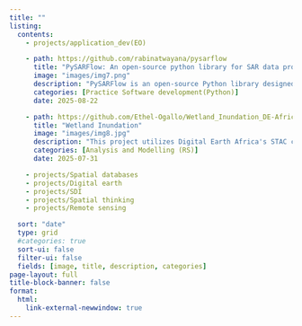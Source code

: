 ---
title: ""
listing:
  contents:
    - projects/application_dev(EO)

    - path: https://github.com/rabinatwayana/pysarflow 
      title: "PySARFlow: An open-source python library for SAR data processing"
      image: "images/img7.png"
      description: "PySARFlow is an open-source Python library designed to streamline the preprocessing of Synthetic Aperture Radar (SAR) data in both Single-Look Complex (SLC) and Ground Range Detected (GRD) formats. The package offers a modular pipeline for tasks such as data import, calibration, geocoding, and visualization. Accompanied by comprehensive example notebooks, PySARFlow facilitates efficient SAR data analysis, making it accessible for researchers and practitioners in remote sensing."
      categories: [Practice Software development(Python)]
      date: 2025-08-22   

    - path: https://github.com/Ethel-Ogallo/Wetland_Inundation_DE-Africa 
      title: "Wetland Inundation"
      image: "images/img8.jpg" 
      description: "This project utilizes Digital Earth Africa's STAC catalog to assess wetland dynamics in the Zambezi Delta, Mozambique. Through processing Landsat imagery, key indicators such as surface water extent and vegetation patterns are derived, providing insights into the spatial and temporal changes in wetland characteristics. The analysis aids in understanding the ecological health and seasonal variations of this vital ecosystem."
      categories: [Analysis and Modelling (RS)]
      date: 2025-07-31  

    - projects/Spatial databases
    - projects/Digital earth
    - projects/SDI
    - projects/Spatial thinking
    - projects/Remote sensing

  sort: "date"
  type: grid
  #categories: true
  sort-ui: false
  filter-ui: false
  fields: [image, title, description, categories]
page-layout: full
title-block-banner: false
format:
  html:
    link-external-newwindow: true
---
